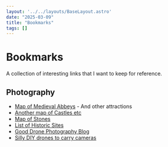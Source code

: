 ```yaml
---
layout: '../../layouts/BaseLayout.astro'
date: "2025-03-09"
title: "Bookmarks"
tags: []
---
```


# Bookmarks

A collection of interesting links that I want to keep for reference.

## Photography

- [Map of Medieval Abbeys](https://www.britainexpress.com/attraction-map.htm?Attraction=Abbey&Country=England) - And other attractions
- [Another map of Castles etc](https://thecastleguide.co.uk/interactive-map/)
- [Map of Stones](https://www.megalithic.co.uk/le_megalith_map.html#12/51.5099/-2.6140)
- [List of Historic Sites](https://historicengland.org.uk/listing/the-list/map-search/)
- [Good Drone Photography Blog](https://cuchara.photography/blog/)
- [Silly DIY drones to carry cameras](https://rotorbuilds.com/build/27630)
